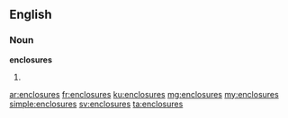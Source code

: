 ==English==

===Noun===
'''enclosures'''

# {{plural of|enclosure}}

[[ar:enclosures]]
[[fr:enclosures]]
[[ku:enclosures]]
[[mg:enclosures]]
[[my:enclosures]]
[[simple:enclosures]]
[[sv:enclosures]]
[[ta:enclosures]]
